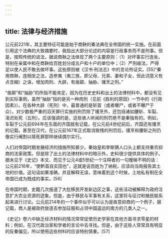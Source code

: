 ```yaml
---
---
---
```

title: 法律与经济措施
---



公元前221年，其主要特征可能是始于商鞅的秦法典在全帝国的统一实施。在前面引用这个法典的大致摘要时，我指出大部分论述的内容是行政事务而不是刑事。但是，按照传统的说法，据说商鞅之法体现了两个主要原则：（1）对坏事实行连坐，特别在亲属中和在商鞅给百姓划分成五户和十户的单位中；（2）严刑峻法，严得足以使人民不敢去做坏事。这些原则被《汉书·刑法志》中的言论所证实。[55]“秦用商鞅，连相坐之法，造参夷（夷三族，即父母、兄弟、妻和子女，但此词意义有点含糊）之诛，增加肉刑、大辟，有凿颠、抽胁、镬烹之刑。”

“凿颠”和“抽胁”的所指不能肯定，因为在历史史料和出土的法律材料中，都没有见到实际事例，虽然“抽胁”指的是另一种肉刑（见前《胜利的原因》一节中的《行政因素》）。在各种大辟（死刑）中，最普通的是斩首（或者曝尸，或者不曝尸于众）。对少数极严重的滔天罪行实施的刑罚除了镬烹外，还包括诸如腰斩、车裂、凌迟处死（五刑）。应该强调的是，这些骇人听闻的刑罚绝不是秦独有的。例如，车裂于公元前694年在东面的齐国就有记载，在公元前4世纪前后，齐国还有镬烹的记载。甚至在汉代，在公元前167年正式取消致残的刑罚后，镬烹和腰斩之刑仍像实行阉割以赎死罪那样继续偶尔实行。

人们对帝国时期发展经济的措施所知甚少。秦始皇和李斯俩人口头上都支持重农抑商的法家政策。但是除了出土的法律材料中的暗示外，史料很少提供具体的例子。据未见于《史记》本文、而见于公元4或5世纪一个注释者的一句暧昧不明的话：公元前216年，“使黔首自实田也”，这就是说百姓为了纳税，应该向当局报告其土地的价值。这句话如果准确，并且解释无误，意味着到这个时候，土地私有制在全帝国已成为既成的事实。[56]

在帝国时期，史籍几次报道了大批移民开发新边区之事，这些活动被解释为政府注意扩大农业资源的迹象。但是，由于移民与军事有关系，这里将与征讨和殖民联系起来进行讨论。公元前214年的一个事件似乎可以认为是故意抑商的一个例子，据记载，商人是被政府放逐去参加征服和占领中国遥远的南方的几类人之一。

《史记》卷六中缺乏经济材料的情况常常促使历史学家在其他方面寻求零星的材料；例如，在汉代政治家和学者的言论中去寻找。但是，由于这些人常常具有明显的反秦偏见，所以使用这些材料时应该特别慎重。[57]